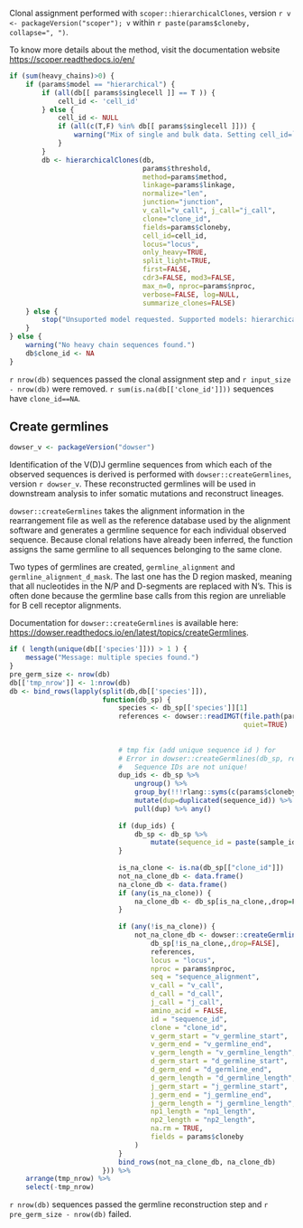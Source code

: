 Clonal assignment performed with `scoper::hierarchicalClones`, version `r v <- packageVersion("scoper"); v` within `r paste(params$cloneby, collapse=", ")`.

To know more details about the method, visit the documentation website [https://scoper.readthedocs.io/en/](https://scoper.readthedocs.io/en/`r v`/topics/hierarchicalClones/)

```r
if (sum(heavy_chains)>0) {
    if (params$model == "hierarchical") {
        if (all(db[[ params$singlecell ]] == T )) {
            cell_id <- 'cell_id'
        } else {
            cell_id <- NULL
            if (all(c(T,F) %in% db[[ params$singlecell ]])) {
                warning("Mix of single and bulk data. Setting cell_id=`NULL`.")
            }
        }
        db <- hierarchicalClones(db, 
                                 params$threshold, 
                                 method=params$method,
                                 linkage=params$linkage, 
                                 normalize="len",
                                 junction="junction", 
                                 v_call="v_call", j_call="j_call", 
                                 clone="clone_id", 
                                 fields=params$cloneby,
                                 cell_id=cell_id, 
                                 locus="locus", 
                                 only_heavy=TRUE, 
                                 split_light=TRUE,
                                 first=FALSE, 
                                 cdr3=FALSE, mod3=FALSE, 
                                 max_n=0, nproc=params$nproc,
                                 verbose=FALSE, log=NULL,
                                 summarize_clones=FALSE) 
    } else {
        stop("Unsuported model requested. Supported models: hierarchical")
    }
} else {
    warning("No heavy chain sequences found.")
    db$clone_id <- NA
}
```

`r nrow(db)` sequences passed the clonal assignment step 
and `r input_size - nrow(db)` were removed. `r sum(is.na(db[['clone_id']]))` sequences
have `clone_id==NA`.

## Create germlines

```r
dowser_v <- packageVersion("dowser")
```


Identification of the V(D)J germline sequences from which each of the observed 
sequences is derived is performed with `dowser::createGermlines`, version `r dowser_v`.
These reconstructed germlines will be used in downstream analysis to infer somatic 
mutations and reconstruct lineages. 

`dowser::createGermlines` takes the alignment information 
in the rearrangement file as well as the reference database used by the 
alignment software and generates a germline sequence for each individual observed sequence.
Because clonal relations have already been inferred, the function assigns the 
same germline to all sequences belonging to the same clone. 

Two types of germlines
are created, `germline_alignment` and `germline_alignment_d_mask`. The last one
has the D region masked, meaning that all nucleotides in the N/P and D-segments
are replaced with N's. This is often done because the germline base calls from 
this region are unreliable for B cell receptor alignments.

Documentation for `dowser::createGermlines` is available here: [https://dowser.readthedocs.io/en/latest/topics/createGermlines](https://dowser.readthedocs.io/en/latest/topics/createGermlines/).

```r
if ( length(unique(db[['species']])) > 1 ) {
    message("Message: multiple species found.")
} 
pre_germ_size <- nrow(db)
db[['tmp_nrow']] <- 1:nrow(db)
db <- bind_rows(lapply(split(db,db[['species']]),
                       function(db_sp) { 
                           species <- db_sp[['species']][1]
                           references <- dowser::readIMGT(file.path(params[['imgt_db']], species, "vdj"),
                                                          quiet=TRUE)
                           
                           
                           # tmp fix (add unique sequence id ) for
                           # Error in dowser::createGermlines(db_sp, references, locus = "locus",  :
                           #   Sequence IDs are not unique!
                           dup_ids <- db_sp %>%
                               ungroup() %>%
                               group_by(!!!rlang::syms(c(params$cloneby))) %>%
                               mutate(dup=duplicated(sequence_id)) %>%
                               pull(dup) %>% any()
                           
                           if (dup_ids) {
                               db_sp <- db_sp %>%
                                   mutate(sequence_id = paste(sample_id, sequence_id, sep = '_'))
                           }
                           
                           is_na_clone <- is.na(db_sp[["clone_id"]])
                           not_na_clone_db <- data.frame()
                           na_clone_db <- data.frame()
                           if (any(is_na_clone)) {
                               na_clone_db <- db_sp[is_na_clone,,drop=F]
                           }
                           
                           if (any(!is_na_clone)) {
                               not_na_clone_db <- dowser::createGermlines(
                                   db_sp[!is_na_clone,,drop=FALSE],
                                   references,
                                   locus = "locus",
                                   nproc = params$nproc,
                                   seq = "sequence_alignment",
                                   v_call = "v_call",
                                   d_call = "d_call",
                                   j_call = "j_call",
                                   amino_acid = FALSE,
                                   id = "sequence_id",
                                   clone = "clone_id",
                                   v_germ_start = "v_germline_start",
                                   v_germ_end = "v_germline_end",
                                   v_germ_length = "v_germline_length",
                                   d_germ_start = "d_germline_start",
                                   d_germ_end = "d_germline_end",
                                   d_germ_length = "d_germline_length",
                                   j_germ_start = "j_germline_start",
                                   j_germ_end = "j_germline_end",
                                   j_germ_length = "j_germline_length",
                                   np1_length = "np1_length",
                                   np2_length = "np2_length",
                                   na.rm = TRUE,
                                   fields = params$cloneby
                               )
                           }
                           bind_rows(not_na_clone_db, na_clone_db)
                       })) %>%
    arrange(tmp_nrow) %>%
    select(-tmp_nrow)
```

`r nrow(db)` sequences passed the germline reconstruction step
and `r pre_germ_size - nrow(db)` failed.
